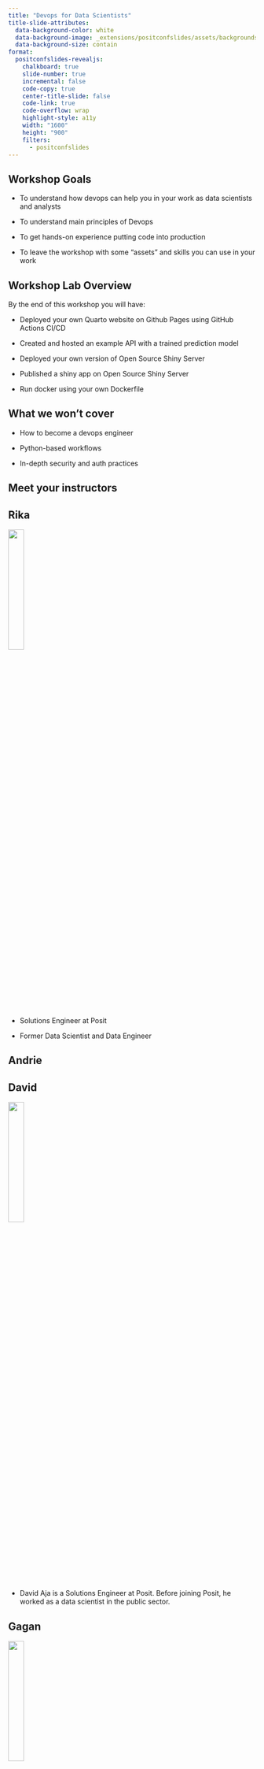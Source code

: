 ```yaml
---
title: "Devops for Data Scientists"
title-slide-attributes: 
  data-background-color: white
  data-background-image: _extensions/positconfslides/assets/backgrounds/toc-light.svg
  data-background-size: contain
format:
  positconfslides-revealjs: 
    chalkboard: true
    slide-number: true
    incremental: false
    code-copy: true
    center-title-slide: false
    code-link: true
    code-overflow: wrap
    highlight-style: a11y
    width: "1600"
    height: "900"
    filters:
      - positconfslides
---
```


## Workshop Goals

-   To understand how devops can help you in your work as data scientists and analysts

-   To understand main principles of Devops

-   To get hands-on experience putting code into production

-   To leave the workshop with some "assets" and skills you can use in your work

## Workshop Lab Overview

By the end of this workshop you will have:

-   Deployed your own Quarto website on Github Pages using GitHub Actions CI/CD

-   Created and hosted an example API with a trained prediction model

-   Deployed your own version of Open Source Shiny Server

-   Published a shiny app on Open Source Shiny Server

-   Run docker using your own Dockerfile

## What we won't cover

-   How to become a devops engineer

-   Python-based workflows

-   In-depth security and auth practices

## Meet your instructors

::: panel-tabset
## Rika

![](images/rika_bio-01.jpeg){width="25%"}

-   Solutions Engineer at Posit

-   Former Data Scientist and Data Engineer

## Andrie

## David

![](images/edavidaja.jpeg){width="25%"}

-   David Aja is a Solutions Engineer at Posit. Before joining Posit, he worked as a data scientist in the public sector.

## Gagan

![](images/gagan.png){width="25%"}

-   Gagandeep Singh is a former software engineer and data scientist who has worked in a variety of cross-technology teams before joining Posit as a Solutions Engineer.

## Sam

![](images/sam-workweek-2023-large.jpeg){width="25%"}

-   Sam Edwardes is a Solutions Engineer at Posit. He is passionate about open source software and data science. Before joining Posit Sam consulted for many different companies as a Consultant at Deloitte.
:::

## Solutions Engineering at Posit

![](images/sol-eng.png){width="25%"}

-   Posit's Solutions Engineering team aims to shrink the distance between the needs of Posit's customers and our Pro and Open Source offerings, leading with curiosity and technical excellence.

-   Our customer-facing work helps our customers deploy, install, configure, and use our Pro products.

## Special Thanks to Alex Gold!

![](images/_40A8864.jpg){width="206" height="140"}

Author of [Devops for Data Science](www.do4ds.com)

Posit Solutions Engineering Team Director

## Introduce yourself!

-   Name

-   What you do?

-   How you think devops can help you in your work?

-   What are you most looking forward to in the conference?

## Logistics & Workshop Setup {.toc-people-dark}

## Pre-workshop Install {.brackets-light}

We encourage you to set up the following systems prior to the start of the workshop. We will also set aside time during the workshop to install and troubleshoot.

1.  Install [git](https://git-scm.com/downloads) on your laptop. You can check if git is already installed by typing `git --version` in the terminal.
2.  If you do not have a github account please create a [personal](https://docs.github.com/en/get-started/signing-up-for-github/signing-up-for-a-new-github-account) account.
3.  Make sure that you have a text editor that you are comfortable using. For example, Rstudio [IDE](https://www.rstudio.com/categories/rstudio-ide/), [vscode](https://code.visualstudio.com/download), [sublime](https://www.sublimetext.com/3).
4.  Create an account at [Docker Hub](https://hub.docker.com/).
5.  Download [Docker Desktop](https://www.docker.com/products/docker-desktop/).
6.  Download [quarto](https://quarto.org/docs/download/).
7.  Sign up for our workshop Discord channel

## Wifi & Workshop Install {.brackets-light}

Wifi Name:

Wifi: Password:

Is your wifi working? If not, let one of the instructors/TA's know as soon as possible.

## Workshop Install

Login to http://rstd.io/class, use the provided username and password and access Posit Workbench and Posit Connect.

## Documentation & Communication {.brackets-light}

-   All documents including slides are available at this github [repo](https://github.com/posit-conf-2023/devops)
-   We will use the Discord channel for communicating code snippets and answering questions
-   "Posit" Notes system for TA support during exercises and labs
    -   **Red** - I need help
    -   **Yellow** - I'm still working
    -   **Green** - I'm done

## Tentative Schedule - Day 1 {.brackets-light}

| Time          | Topic                                                 |
|---------------|-------------------------------------------------------|
| 09:00 - 09:45 | Introductions & Logistics                             |
| 09:45 - 10:30 | Principles of Devops and Data Science in "Production" |
| 10:30 - 11:00 | Break                                                 |
| 11:00 - 12:30 | Reproducibility                                       |
| 12:30 - 13:30 | Lunch                                                 |
| 13:30 - 15:00 | CI/CD and GHA                                         |
| 15:00 - 15:30 | Break                                                 |
| 15:30 - 17:00 | Lab: Deploy your own website with GHA                 |

## Tentative Schedule - Day 2 {.brackets-light}

| Time          | Topic                          |
|---------------|--------------------------------|
| 09:00 - 10:30 | APIs                           |
| 10:30 - 11:00 | Break                          |
| 11:00 - 12:30 | Docker                         |
| 12:30 - 13:30 | Lunch                          |
| 13:30 - 15:00 | Docker continued + Lab         |
| 15:00 - 15:30 | Break                          |
| 15:30 - 16:30 | Authorization & Authentication |
| 16:30 - 17:00 | Workshop Wrap-up               |

## Code of Conduct {.brackets-light}

https://posit.co/code-of-conduct/

## What even is devops? {.toc-people-dark}

## Data science & devops

-   Traditionally devops has been the realm of IT and security teams who work with software developers

-   In a perfect world data scientists would just focus on the "dev" part of devops but alas...

## Has this ever happened to you?

::: incremental

-   You come back to code from a year ago and now it doesnt run!

-   You're tired of being dependent on IT to provision you an environment to work in.

-   Congrats! You just got a new laptop with a new install of R. How do you run your code that was created with an older R version?

-   Your boss asks you to share that Shiny app with a client but the dev team is too busy working on their roadmap to help you deploy it somewhere.

-   You need to share your prediction model (created in R) with the Engineering team but they only code in Java.

-   You've deployed your Shiny app to a site. But now you need to make sure that only clients can access it.

-   You've tested your model with some sample data but when you go to update your company dashboard everything shows up as a NULL.

:::

## But what even is dev(sec)ops? {.brackets-dark}

::: incremental
Encompasses the "process" of productionizing code and everything that happens once your code has been written.

A set of principles and best practices for...

-   Continuous (and fast!) deployment & release of software/features
-   Sharing your documents, apps, and apis
-   Culture of practice
-   Testing
-   Collaborating on code
-   Reproducing your code across environments
-   Reproducing your environment as code
-   Ensuring security for your "content"
-   Networking
:::

## Data Science in Production {.content-dark}

Production is both **a** a **state of being** and a **process** for "deploying" content

## Production "Process"

Content is deployed (and code is promoted) across different environments with different intended audiences

Dev/Test/Prod environment - **add image** of 3 envs + promotion arrows

+-----------------------------------------------------------------------+--------------------------------------------------------------------------+--------------------------------+
| Dev                                                                   | Test                                                                     | Prod                           |
+=======================================================================+==========================================================================+================================+
| a place for data scientists to do exploratory analysis and experiment | as similar to prod as possible                                           | separate from dev and test     |
|                                                                       |                                                                          |                                |
| often just your local desktop                                         | code testing                                                             | created using code             |
|                                                                       |                                                                          |                                |
| data science "sandbox" with data that's as close to real as possible  | data validation                                                          | code promotion process + tests |
|                                                                       |                                                                          |                                |
| access to R/Python packages                                           | in software dev world includes integration, unit, and regression testing | completely automatic           |
+-----------------------------------------------------------------------+--------------------------------------------------------------------------+--------------------------------+

## Deployment with CI/CD

Continuous Integration - an an iterative process to build, test, collaborate on your code to above environments

Tools include code promotion, version control with git, feature branching, automatic tests

![](images/Screenshot%202023-08-23%20at%2011.20.04%20AM.png)

## Continuous Delivery/Deployment

An automatic process to build, test, and deploy your code to above environments

Tools include config files, `config` package, CI/CD software such as GHA, automatic tests

![](images/Screenshot%202023-08-23%20at%202.49.21%20PM.png)

::: footer
Illustration credit:
:::

## Power of YAML

-   allows you to configure different arguments so your code is DRY

-   human friendly language for data

-   Many tools include yaml auto-completion (including quarto)

-   everything is a key value pair and interpreted as maps or dictionaries

-   used across many execution environments including Docker, virtual machines, etc

``` yaml
environment: prod
```

## YAML example

```yaml

--- # start of YAML document

# - used for comments

#string

name: "Rika Gorn"

# https://github.com/sd031/yaml-crash-course/blob/main/full_example.yaml


```

## Activity:

Complete Part 1 of the Deploy Quarto Site with GHA Lab

## Production "State"

Questions to ask once your content is able to be consumed by your intended audience

-   Is it reproducible?

-   Is it portable?

-   Is it maintainable?

-   Does it scale?

-   Is your code efficiently written?

-   Is it secure and accessible?

-   Can you trust your code?

## Principle #1: Is it reproducible?

![](images/Screenshot%202023-08-22%20at%203.26.22%20PM.png)

## Layers of reproducibility

+---------------+---------------------------------+
| Layer         | Contents                        |
+===============+=================================+
| Packages      | R + Python Packages             |
+---------------+---------------------------------+
| System        | R + Python Language Versions    |
|               |                                 |
|               | System Libraries                |
|               |                                 |
|               | Operating System + dependencies |
+---------------+---------------------------------+
| Hardware      | Virtual Hardware                |
|               |                                 |
|               | Physical Hardware               |
+---------------+---------------------------------+

## Packages vs. Libraries vs. Repositories

**Package** - contains code, functions, data, and documentation. Can be be distributed as SOURCE (a directory with all package components), [BINARIES](https://solutions.posit.co/envs-pkgs/environments/repositories/index.html#binary-packages) (contains files in OS-specific format) or as a BUNDLE (compressed file containing package components, similar to source).

**Library** - is a directory where packages are installed. You can have user-level or project-level libraries. Run `.libPaths()` to see yours. To use a package in has to be installed in a library with `install.packages()` and then loaded into memory with `library(x)` .

**Repository** - a collection of packages. CRAN is a public external repository that is a network of servers that distribute R along with R packages.

## Activity

-   Complete Part 2 of Lab: Deploy Quarto with GHA including the exercises

-   In your day-to-day work, what's the hardest reproducibility challenge?

## Mechanisms for reproducibility

-   **documenting state & version control**

-   virtual environments

-   Containerization & Docker

-   Infrastructure as Code

## Collaborating with `renv`

1.  Use a version control system e.g. [git](https://git-scm.com/) with [GitHub](https://github.com/)

2.  One user (perhaps yourself) should explicitly initialize `renv` in the project, via [`renv::init()`](https://rstudio.github.io/renv/reference/init.html). This will create the initial `renv` lockfile, and also write the `renv` auto-loaders to the project's `.Rprofile` and `renv/activate.R`. These will ensure the right version of `renv` is downloaded and installed for your collaborators when they start in this project.

3.  Using a branching strategy push your code alongside the generated lockfile `renv.lock`. Be sure to also share the generated auto-loaders in `.Rprofile` and `renv/activate.R`.

4.  When a collaborator first launches in this project, `renv` should automatically bootstrap itself, thereby downloading and installing the appropriate version of `renv` into the project library. After this has completed, they can then use [`renv::restore()`](https://rstudio.github.io/renv/reference/restore.html) to restore the project library locally on their machine.

## A short auth teaser

How do we make sure that the code we push to Github (or elsewhere) is secure?

We can use a variety of data sharing "transfer protocols"

| Local | Https (and http) | SSH | git |
|-------|------------------|-----|-----|
|       |                  |     |     |

## Activity

Complete Part 3 of Lab: Deploy Quarto with GHA including the exercises

## Github Actions Workflow

-   A github action allows us to create workflows that are triggered by a github action such as a push or pull to a branch

-   Workflows can include tests, markdown renders, shell scripts, or deployments. They can be as simple or as complicated as you need. Open-source community provides a ton of examples of actions.

-   Open source collection of "available" actions

## Steps to deploy your site

1.  Use renv to maintain consistency between the development and build environments.

2.  Create a Connect API key

3.  Use rsconnect package to register your Connect server (directly or in your yaml)

4.  Add your API Key and Server URL to secrets in your Github repository

5.  Create a manifest.json

6.  Create your yaml in .github/workflows/ using actions and scripts (make sure to remove your .Rprofile!)

7.  Run your deployment!

8.  Monitor your action on github for failures

## Activity

Complete Part 3 of Lab: Deploy Quarto with GHA including the exercises

## Principle 2: Is it portable?

## APIs can help

-   RESTful APIs

-   a way to access content by non-R users

## When to use an API

## When not to use an API

## Structure of an API

## API frameworks

## Deploying an API

## Activity

API lab - use plumber to deploy prediction model to Connect

play around with other deploy methods

## Containers & Docker

## Docker Workflow

## VM vs. Docker

## Parts of a Dockerfile

## Activity

-   Use either docker desktop or docker classroom

-   Create dockerfile to Deploy Shiny Open Source

-   Create shiny frontend to prediction API and add to server

## Principle 3: Is it secure?

## Auth section

## Linux Refresher (optional) {.toc-people-dark}

## Why Linux? {.brackets-light}

-   GNU+Linux kernel is one of the world's most popular operating systems
    -   It's used in the Mars Perseverance Rover!
-   It's open source and freely available
-   Different distributions available
-   Potentially less exploitable and more secure

## Terminology

-   The command line is a way to interact with a computer by typing text-based instructions to it, and reading the responses.
-   The software---called an interpreter---that translates your input into commands and executes them for you is the shell.
-   A *terminal* is an input and output environment that presents a text-only window running a shell.
-   A *shell* is a program that exposes the computer's operating system to a user or program. In Linux systems, the shell presented in a terminal is a command line interpreter.
-   A *command line interface* is a user interface (managed by a command line interpreter program) which processes commands to a computer program and outputs the results.
-   On most Linux distributions, the default shell is Bash, or Zsh.

## Working with files & directories {.toc-people-dark}

-   Some stuff
-   Some more stuff
    -   And yet more!

## Working with permissions

## Working with users and groups {.toc-people-light}

-   Some stuff
-   Some more stuff
    -   And yet more!

## Managing server resources

## Linux Refresher Resources

-   [Opening the command line](https://do4ds.com/chapters/sec2/2-1-cmd-line.html)
-   [Using the command line](https://do4ds.com/chapters/sec2/2-2-cmd-line-use.html)
-   [Basic Linux SysAdmin](https://do4ds.com/chapters/sec3/3-2-linux-admin.html) (11 - 11.7.4)
-   [List of cli commands](https://business-science.github.io/shiny-production-with-aws-book/linux-command-line-interface-cli.html)
-   [How to use pipes and redirection in linux](https://www.maketecheasier.com/pipes-redirection-for-linux-command-line/)
-   [How to use grep in linux](https://www.howtogeek.com/496056/how-to-use-the-grep-command-on-linux/)
-   [Linux directory structure](https://www.howtogeek.com/117435/htg-explains-the-linux-directory-structure-explained/)
